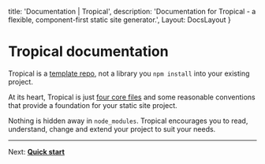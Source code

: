 
  title: 'Documentation | Tropical',
  description: 'Documentation for Tropical - a flexible, component-first static site generator.',
  Layout: DocsLayout
}

# Tropical documentation

Tropical is a [template repo](https://github.blog/2019-06-06-generate-new-repositories-with-repository-templates/), not a library you `npm install` into your existing project.

At its heart, Tropical is just [four core files](#core-files) and some reasonable conventions that provide a foundation for your static site project.

Nothing is hidden away in `node_modules`. Tropical encourages you to read, understand, change and extend your project to suit your needs.

---

Next: [**Quick start**](/docs/quick-start)
